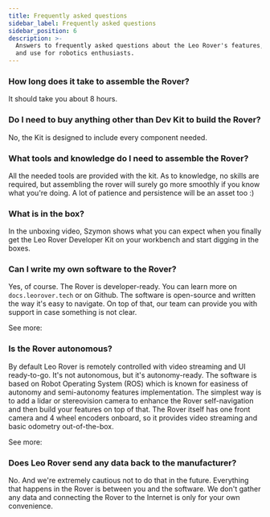 ```yaml
---
title: Frequently asked questions
sidebar_label: Frequently asked questions
sidebar_position: 6
description: >-
  Answers to frequently asked questions about the Leo Rover's features, setup,
  and use for robotics enthusiasts.
---
```



### How long does it take to assemble the Rover?

It should take you about 8 hours.

### Do I need to buy anything other than Dev Kit to build the Rover?

No, the Kit is designed to include every component needed.

### What tools and knowledge do I need to assemble the Rover?

All the needed tools are provided with the kit. As to knowledge, no skills are
required, but assembling the rover will surely go more smoothly if you know what
you're doing. A lot of patience and persistence will be an asset too :)

### What is in the box?

In the unboxing video, Szymon shows what you can expect when you finally get the
Leo Rover Developer Kit on your workbench and start digging in the boxes.

<div className="video-container">
  <LiteYouTubeEmbed
    id="C_blxqBQr7Q"
    params="autoplay=0&autohide=1&showinfo=0&rel=0"
    poster="hqdefault"
    title="Leo Rover Unboxing and Getting Started"
    webp
  />
</div>

### Can I write my own software to the Rover?

Yes, of course. The Rover is developer-ready. You can learn more on
`docs.leorover.tech` or on Github. The software is open-source and written the
way it's easy to navigate. On top of that, our team can provide you with support
in case something is not clear.

See more:

<LinkButton docId="leo-rover/advanced-guides/ros-development" />

### Is the Rover autonomous?

By default Leo Rover is remotely controlled with video streaming and UI
ready-to-go. It's not autonomous, but it's autonomy-ready. The software is based
on Robot Operating System (ROS) which is known for easiness of autonomy and
semi-autonomy features implementation. The simplest way is to add a lidar or
stereovision camera to enhance the Rover self-navigation and then build your
features on top of that. The Rover itself has one front camera and 4 wheel
encoders onboard, so it provides video streaming and basic odometry
out-of-the-box.

See more:

<LinkButton docId="leo-rover/advanced-guides/autonomous-navigation" />

### Does Leo Rover send any data back to the manufacturer?

No. And we're extremely cautious not to do that in the future. Everything that
happens in the Rover is between you and the software. We don't gather any data
and connecting the Rover to the Internet is only for your own convenience.
